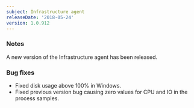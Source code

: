 ```yaml
---
subject: Infrastructure agent
releaseDate: '2018-05-24'
version: 1.0.912
---
```


### Notes

A new version of the Infrastructure agent has been released.

### Bug fixes

* Fixed disk usage above 100% in Windows.
* Fixed previous version bug causing zero values for CPU and IO in the process samples.
